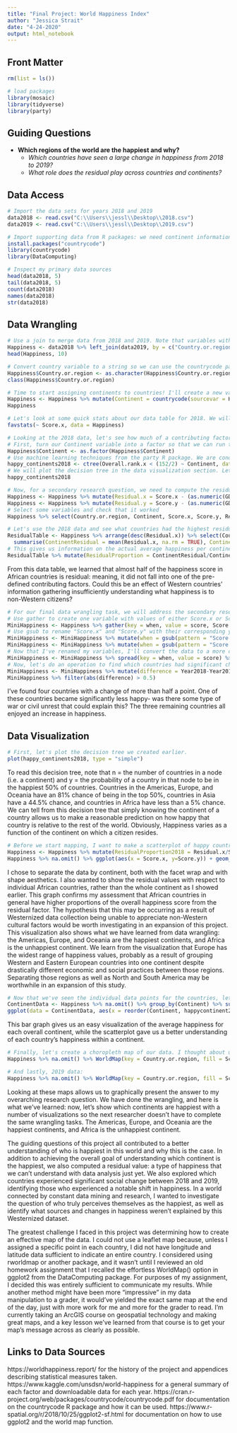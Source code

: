 ---
title: "Final Project: World Happiness Index"
author: "Jessica Strait"
date: "4-24-2020"
output: html_notebook
--- 

## Front Matter

```{r} 
rm(list = ls())

# load packages
library(mosaic)
library(tidyverse)
library(party)
```

## Guiding Questions

* **Which regions of the world are the happiest and why?**
  + *Which countries have seen a large change in happiness from 2018 to 2019?*
  + *What role does the residual play across countries and continents?*

## Data Access

```{r}
# Import the data sets for years 2018 and 2019
data2018 <- read.csv("C:\\Users\\jessl\\Desktop\\2018.csv")
data2019 <- read.csv("C:\\Users\\jessl\\Desktop\\2019.csv")
```

```{r}
# Import supporting data from R packages: we need continent information and also the WorldMap() visualization provided by DataComputing.
install.packages("countrycode")
library(countrycode)
library(DataComputing)
```

```{r}
# Inspect my primary data sources
head(data2018, 5)
tail(data2018, 5)
count(data2018)
names(data2018)
str(data2018)
```


## Data Wrangling

```{r}
# Use a join to merge data from 2018 and 2019. Note that variables with .x are from 2018, and .y are from 2019.
Happiness <- data2018 %>% left_join(data2019, by = c("Country.or.region" = "Country.or.region"))
head(Happiness, 10)
```

```{r}
# Convert country variable to a string so we can use the countrycode package. Double-check that it worked.
Happiness$Country.or.region <- as.character(Happiness$Country.or.region)
class(Happiness$Country.or.region)
```

```{r}
# Time to start assigning continents to countries! I'll create a new variable using the countrycode package to assign the continents.
Happiness <- Happiness %>% mutate(Continent = countrycode(sourcevar = Happiness$Country.or.region, origin = "country.name", destination = "continent"))
Happiness
```

```{r}
# Let's look at some quick stats about our data table for 2018. We will want this information to do some predictions with machine learning.
favstats(~ Score.x, data = Happiness)
```

```{r}
# Looking at the 2018 data, let's see how much of a contributing factor the Continent is. We know there are 152 cases by our favstats() function.
# First, turn our Continent variable into a factor so that we can run the ctree() function on it.
Happiness$Continent <- as.factor(Happiness$Continent)
# Use machine learning techniques from the party R package. We are conditioning on Continent and measuring the probability of a country being in the top 50% of happiest countries. This will help us answer our primary research question, regarding what regions of the world are the happiest.
happy_continents2018 <- ctree(Overall.rank.x < (152/2) ~ Continent, data = Happiness)
# We will plot the decision tree in the data visualization section. Let's take a look at the binary tree we've created for now.
happy_continents2018
```

```{r}
# Now, for a secondary research question, we need to compute the residual (the difference between the overall happiness score and the sum of the defined contributing factors) for each country for each year. We will use mutate and several transformation verbs to do this. Recall that .x implies 2018 and .y implies 2019 data.
Happiness <- Happiness %>% mutate(Residual.x = Score.x - (as.numeric(GDP.per.capita.x) + as.numeric(Social.support.x) + as.numeric(Healthy.life.expectancy.x) + as.numeric(Freedom.to.make.life.choices.x) + as.numeric(Generosity.x) + as.numeric(levels(Perceptions.of.corruption.x))[Perceptions.of.corruption.x]))
Happiness <- Happiness %>% mutate(Residual.y = Score.y - (as.numeric(GDP.per.capita.y) + as.numeric(Social.support.y) + as.numeric(Healthy.life.expectancy.y) + as.numeric(Freedom.to.make.life.choices.y) + as.numeric(Generosity.y) + as.numeric(Perceptions.of.corruption.y)))
# Select some variables and check that it worked
Happiness %>% select(Country.or.region, Continent, Score.x, Score.y, Residual.x, Residual.y)
```

```{r}
# Let's use the 2018 data and see what countries had the highest residual values.
ResidualTable <- Happiness %>% arrange(desc(Residual.x)) %>% select(Country.or.region, Residual.x, Continent, Score.x) %>% group_by(Continent) %>%
  summarise(ContinentResidual = mean(Residual.x, na.rm = TRUE), ContinentAverage = mean(Score.x)) %>% na.omit()
# This gives us information on the actual average happiness per continent in addition to the average residual value for that continent in 2018. However, because continents with a lower overall average score will obviously also have a lower average residual, we are more interested in the proportion of residual to average happiness score.
ResidualTable %>% mutate(ResidualProportion = ContinentResidual/ContinentAverage) %>% arrange(desc(ResidualProportion))
```
From this data table, we learned that almost half of the happiness score in African countries is residual: meaning, it did not fall into one of the pre-defined contributing factors. Could this be an effect of Western countries' information gathering insufficiently understanding what happiness is to non-Western citizens?

```{r}
# For our final data wrangling task, we will address the secondary research question on which countries have seen a significant change in happiness from 2018 to 2019. To make the resulting data table easier to view, we will use spread/gather and regex methods on our data..
# Use gather to create one variable with values of either Score.x or Score.y, indicating 2018 or 2019
MiniHappiness <- Happiness %>% gather(key = when, value = score, Score.x, Score.y)
# Use gsub to rename "Score.x" and "Score.y" with their corresponding years
MiniHappiness <- MiniHappiness %>% mutate(when = gsub(pattern = "Score.x", replacement = "Year2018", MiniHappiness$when))
MiniHappiness <- MiniHappiness %>% mutate(when = gsub(pattern = "Score.y", replacement = "Year2019", MiniHappiness$when))
# Now that I've renamed my variables, I'll convert the data to a more concise, wide data frame.
MiniHappiness <- MiniHappiness %>% spread(key = when, value = score) %>% select(Country.or.region, Year2018, Year2019)
# Now, let's do an operation to find which countries had significant changes.
MiniHappiness <- MiniHappiness %>% mutate(difference = Year2018-Year2019) 
MiniHappiness %>% filter(abs(difference) > 0.5)
```
I've found four countries with a change of more than half a point. One of these countries became significantly less happy- was there some type of war or civil unrest that could explain this? The three remaining countries all enjoyed an increase in happiness.

## Data Visualization

```{r}
# First, let's plot the decision tree we created earlier.
plot(happy_continents2018, type = "simple")
```
To read this decision tree, note that n = the number of countries in a node (i.e. a continent) and y = the probability of a country in that node to be in the happiest 50% of countries. Countries in the Americas, Europe, and Oceania have an 81% chance of being in the top 50%, countries in Asia have a 44.5% chance, and countries in Africa have less than a 5% chance. We can tell from this decision tree that simply knowing the continent of a country allows us to make a reasonable prediction on how happy that country is relative to the rest of the world. Obviously, Happiness varies as a function of the continent on which a citizen resides.

```{r}
# Before we start mapping, I want to make a scatterplot of happy countries as a function of continent. We saw some clear grouping in our data wrangling phase, but let's visualize what we learned before tackling something more complicated.
Happiness <- Happiness %>% mutate(ResidualProportion2018 = Residual.x/Score.x)
Happiness %>% na.omit() %>% ggplot(aes(x = Score.x, y=Score.y)) + geom_point() + aes(colour = ResidualProportion2018, shape = Continent) + facet_wrap(~Continent, ncol=4) + xlab("2018 Happiness Score") + ylab("2019 Happiness Score")
```
I chose to separate the data by continent, both with the facet wrap and with shape aesthetics. I also wanted to show the residual values with respect to individual African countries, rather than the whole continent as I showed earlier. This graph confirms my assessment that African countries in general have higher proportions of the overall happiness score from the residual factor. The hypothesis that this may be occurring as a result of Westernized data collection being unable to appreciate non-Western cultural factors would be worth investigating in an expansion of this project. This visualization also shows what we have learned from data wrangling: the Americas, Europe, and Oceania are the happiest continents, and Africa is the unhappiest continent. We learn from the visualization that Europe has the widest range of happiness values, probably as a result of grouping Western and Eastern European countries into one continent despite drastically different economic and social practices between those regions. Separating those regions as well as North and South America may be worthwhile in an expansion of this study.

```{r}
# Now that we've seen the individual data points for the countries, let's use a bar graph to easily compare the average happiness scores for each continent.
ContinentData <- Happiness %>% na.omit() %>% group_by(Continent) %>% summarise(happycontinent2019 = mean(Score.x))
ggplot(data = ContinentData, aes(x = reorder(Continent, happycontinent2019), y = happycontinent2019, fill = Continent)) + geom_bar(stat = 'identity', position = 'stack', width = .9) + xlab("Continent") + ylab("Average Happiness Score 2018") 
```
This bar graph gives us an easy visualization of the average happiness for each overall continent, while the scatterplot gave us a better understanding of each country's happiness within a continent.

```{r}
# Finally, let's create a choropleth map of our data. I thought about using a more challenging way to map (namely, the rworldmap package), but then I considered why I was making the map. The goal of the map was to give a visualization of the happiest countries in the world. Why make it more complicated than it needed to be, when I could use a very simple DataComputing tool we learned in the course? First, 2018 data:
Happiness %>% na.omit() %>% WorldMap(key = Country.or.region, fill = Score.x)
```
```{r}
# And lastly, 2019 data:
Happiness %>% na.omit() %>% WorldMap(key = Country.or.region, fill = Score.y)
```
Looking at these maps allows us to graphically present the answer to my overarching research question. We have done the wrangling, and here is what we've learned: now, let's show which continents are happiest with a number of visualizations so the next researcher doesn't have to complete the same wrangling tasks. The Americas, Europe, and Oceania are the happiest continents, and Africa is the unhappiest continent.

The guiding questions of this project all contributed to a better understanding of who is happiest in this world and why this is the case. In addition to achieving the overall goal of understanding which continent is the happiest, we also computed a residual value: a type of happiness that we can't understand with data analysis just yet. We also explored which countries experienced significant social change between 2018 and 2019, identifying those who experienced a notable shift in happiness. In a world connected by constant data mining and research, I wanted to investigate the question of who truly perceives themselves as the happiest, as well as identify what sources and changes in happiness weren't explained by this Westernized dataset.

The greatest challenge I faced in this project was determining how to create an effective map of the data. I could not use a leaflet map because, unless I assigned a specific point in each country, I did not have longitude and latitude data sufficient to indicate an entire country. I considered using rworldmap or another package, and it wasn't until I reviewed an old homework assignment that I recalled the effortless WorldMap() option in ggplot2 from the DataComputing package. For purposes of my assignment, I decided this was entirely sufficient to communicate my results. While another method might have been more "impressive" in my data manipulation to a grader, it would've yielded the exact same map at the end of the day, just with more work for me and more for the grader to read. I'm currently taking an ArcGIS course on geospatial technology and making great maps, and a key lesson we've learned from that course is to get your map's message across as clearly as possible.

## Links to Data Sources

https://worldhappiness.report/ for the history of the project and appendices describing statistical measures taken.
https://www.kaggle.com/unsdsn/world-happiness for a general summary of each factor and downloadable data for each year.
https://cran.r-project.org/web/packages/countrycode/countrycode.pdf for documentation on the countrycode R package and how it can be used.
https://www.r-spatial.org/r/2018/10/25/ggplot2-sf.html for documentation on how to use ggplot2 and the world map function.
